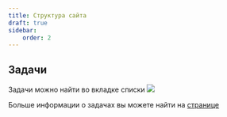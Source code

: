 ```yaml
---
title: Структура сайта
draft: true
sidebar:
    order: 2
---
```


<BugsDisclaimer />

## Задачи
Задачи можно найти во вкладке списки
![](../../../assets/task/overview/step-1.png)

Больше информации о задачах вы можете найти на [странице](/references/tasks/overview)